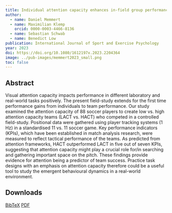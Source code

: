 ```yaml
---
title: Individual attention capacity enhances in-field group performances in soccer
author:
  - name: Daniel Memmert
  - name: Maximilian Klemp
    orcid: 0000-0003-4466-8136
  - name: Sebastian Schwab
  - name: Benedict Low
publication: International Journal of Sport and Exercise Psychology
year: 2023
doi: https://doi.org/10.1080/1612197x.2023.2204364
image: ../pub-images/memmert2023_small.png
toc: false
---
```


## Abstract

Visual attention capacity impacts performance in different laboratory and real-world tasks positively. The present field-study extends for the first time performance gains from individuals to team performance. Our study examined the attention capacity of 88 soccer players to create low vs. high attention capacity teams (LACT vs. HACT) who competed in a controlled field-study. Positional data were gathered using player tracking systems (1 Hz) in a standardised 11 vs. 11 soccer game. Key performance indicators (KPIs), which have been established in match analysis research, were measured to reflect tactical performance of the teams. As predicted from attention frameworks, HACT outperformed LACT in five out of seven KPIs, suggesting that attention capacity might play a crucial role for/in searching and gathering important space on the pitch. These findings provide evidence for attention being a predictor of team success. Practice task designs with an emphasis on attention capacity therefore could be a useful tool to study the emergent behavioural dynamics in a real-world environment.

## Downloads

[BibTeX](download/memmert2023.bib)
[PDF](download/memmert2023.pdf)